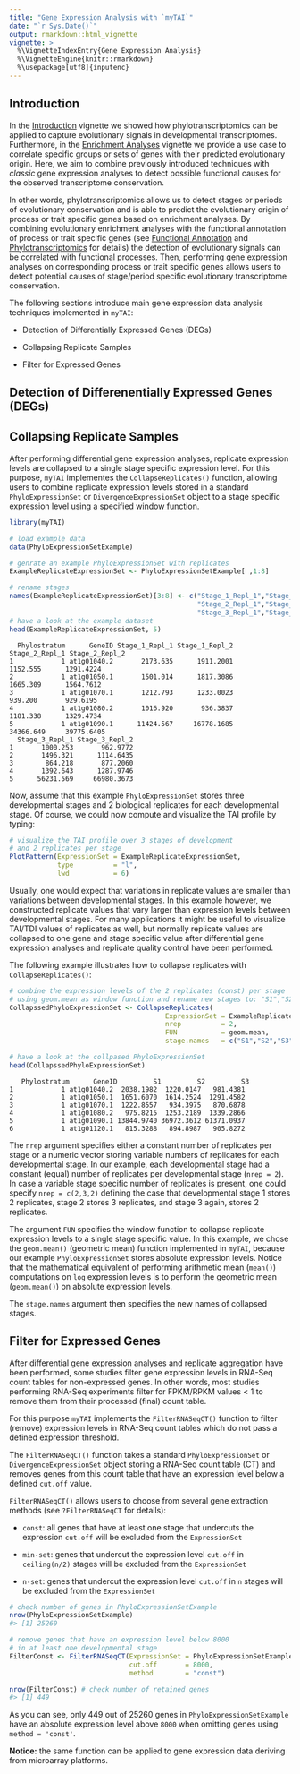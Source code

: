 ```yaml
---
title: "Gene Expression Analysis with `myTAI`"
date: "`r Sys.Date()`"
output: rmarkdown::html_vignette
vignette: >
  %\VignetteIndexEntry{Gene Expression Analysis}
  %\VignetteEngine{knitr::rmarkdown}
  %\usepackage[utf8]{inputenc}
---
```


## Introduction

In the [Introduction](https://github.com/HajkD/myTAI/blob/master/vignettes/Introduction.Rmd) vignette we showed how phylotranscriptomics can be applied
to capture evolutionary signals in developmental transcriptomes. Furthermore,
in the [Enrichment Analyses](https://github.com/HajkD/myTAI/blob/master/vignettes/Enrichment.Rmd) vignette we provide a use case to correlate specific
groups or sets of genes with their predicted evolutionary origin. Here, we aim to
combine previously introduced techniques with _classic_ gene expression analyses to detect possible functional causes for the observed transcriptome conservation. 

In other words, phylotranscriptomics allows us to detect stages or periods of evolutionary conservation and is able to predict the evolutionary origin of process or trait specific genes
based on enrichment analyses. By combining evolutionary enrichment analyses with the
functional annotation of process or trait specific genes (see [Functional Annotation](https://github.com/HajkD/biomartr/blob/master/vignettes/Functional_Annotation.Rmd) and [Phylotranscriptomics](https://github.com/HajkD/biomartr/blob/master/vignettes/Phylotranscriptomics.Rmd) for details) the detection of evolutionary signals can be correlated with 
functional processes. Then, performing gene expression analyses on corresponding process or trait specific genes allows users to detect potential causes of stage/period specific evolutionary transcriptome conservation. 


The following sections introduce main gene expression data analysis techniques implemented in `myTAI`:

- Detection of Differentially Expressed Genes (DEGs) 

- Collapsing Replicate Samples

- Filter for Expressed Genes

## Detection of Differenentially Expressed Genes (DEGs) 


## Collapsing Replicate Samples

After performing differential gene expression analyses, replicate expression levels
are collapsed to a single stage specific expression level. For this purpose, `myTAI`
implementes the `CollapseReplicates()` function, allowing users to combine replicate
expression levels stored in a standard `PhyloExpressionSet` or `DivergenceExpressionSet` object to a stage specific expression level using a specified [window function](http://cran.r-project.org/web/packages/dplyr/vignettes/window-functions.html).


```r
library(myTAI)

# load example data
data(PhyloExpressionSetExample)

# genrate an example PhyloExpressionSet with replicates
ExampleReplicateExpressionSet <- PhyloExpressionSetExample[ ,1:8]

# rename stages
names(ExampleReplicateExpressionSet)[3:8] <- c("Stage_1_Repl_1","Stage_1_Repl_2",
                                               "Stage_2_Repl_1","Stage_2_Repl_2",
                                               "Stage_3_Repl_1","Stage_3_Repl_2")
# have a look at the example dataset
head(ExampleReplicateExpressionSet, 5)
```

```
  Phylostratum      GeneID Stage_1_Repl_1 Stage_1_Repl_2 Stage_2_Repl_1 Stage_2_Repl_2
1            1 at1g01040.2       2173.635      1911.2001       1152.555      1291.4224
2            1 at1g01050.1       1501.014      1817.3086       1665.309      1564.7612
3            1 at1g01070.1       1212.793      1233.0023        939.200       929.6195
4            1 at1g01080.2       1016.920       936.3837       1181.338      1329.4734
5            1 at1g01090.1      11424.567     16778.1685      34366.649     39775.6405
  Stage_3_Repl_1 Stage_3_Repl_2
1       1000.253       962.9772
2       1496.321      1114.6435
3        864.218       877.2060
4       1392.643      1287.9746
5      56231.569     66980.3673
```

Now, assume that this example `PhyloExpressionSet` stores three developmental stages and 2
biological replicates for each developmental stage. Of course, we could now compute and visualize the TAI profile by typing:

```r
# visualize the TAI profile over 3 stages of development
# and 2 replicates per stage
PlotPattern(ExpressionSet = ExampleReplicateExpressionSet,
            type          = "l",
            lwd           = 6)

```

Usually, one would expect that variations in replicate values are smaller than variations between developmental stages. In this example however, we constructed replicate values that
vary larger than expression levels between developmental stages. 
For many applications it might be useful to visualize TAI/TDI values of replicates as well,
but normally replicate values are collapsed to one gene and stage specific value after
differential gene expression analyses and replicate quality control have been performed.

The following example illustrates how to collapse replicates with `CollapseReplicates()`:

```r
# combine the expression levels of the 2 replicates (const) per stage
# using geom.mean as window function and rename new stages to: "S1","S2","S3"
CollapssedPhyloExpressionSet <- CollapseReplicates(
                                       ExpressionSet = ExampleReplicateExpressionSet,
                                       nrep          = 2,
                                       FUN           = geom.mean,
                                       stage.names   = c("S1","S2","S3"))

# have a look at the collpased PhyloExpressionSet
head(CollapssedPhyloExpressionSet)

```

```
   Phylostratum      GeneID         S1         S2         S3
1            1 at1g01040.2  2038.1982  1220.0147   981.4381
2            1 at1g01050.1  1651.6070  1614.2524  1291.4582
3            1 at1g01070.1  1222.8557   934.3975   870.6878
4            1 at1g01080.2   975.8215  1253.2189  1339.2866
5            1 at1g01090.1 13844.9740 36972.3612 61371.0937
6            1 at1g01120.1   815.3288   894.8987   905.8272
```

The `nrep` argument specifies either a constant number of replicates per stage or
a numeric vector storing variable numbers of replicates for each developmental stage.
In our example, each developmental stage had a constant (equal) number of replicates 
per developmental stage (`nrep = 2`). In case a variable stage specific number of replicates
is present, one could specify  `nrep = c(2,3,2)` defining the case that developmental stage 1 stores 2 replicates, stage 2 stores 3 replicates, and stage 3 again, stores 2 replicates.

The argument `FUN` specifies the window function to collapse replicate expression levels to
a single stage specific value. In this example, we chose the `geom.mean()` (geometric mean) function
implemented in `myTAI`, because our example `PhyloExpressionSet` stores absolute expression levels. Notice that the mathematical equivalent of performing arithmetic mean (`mean()`)
computations on `log` expression levels is to perform the geometric mean (`geom.mean()`) on
absolute expression levels.

The `stage.names` argument then specifies the new names of collapsed stages.


## Filter for Expressed Genes

After differential gene expression analyses and replicate aggregation have been performed,
some studies filter gene expression levels in RNA-Seq count tables for non-expressed genes.
In other words, most studies performing RNA-Seq experiments filter for FPKM/RPKM values < 1
to remove them from their processed (final) count table.

For this purpose `myTAI` implements the `FilterRNASeqCT()` function to filter (remove) expression levels in RNA-Seq count tables which do not pass a defined expression threshold.

The `FilterRNASeqCT()` function takes a standard `PhyloExpressionSet` or `DivergenceExpressionSet` object storing a RNA-Seq count table (CT) and removes genes from this count table that have an expression level below a defined `cut.off` value.

`FilterRNASeqCT()` allows users to choose from several gene extraction methods (see `?FilterRNASeqCT` for details):

* `const`: all genes that have at least one stage that undercuts the expression `cut.off` will be excluded from the `ExpressionSet`

* `min-set`: genes that undercut the expression level `cut.off` in `ceiling(n/2)` stages will be excluded from the `ExpressionSet`

* `n-set`: genes that undercut the expression level `cut.off` in `n` stages will be excluded from the `ExpressionSet`


```r

# check number of genes in PhyloExpressionSetExample
nrow(PhyloExpressionSetExample)
#> [1] 25260

# remove genes that have an expression level below 8000
# in at least one developmental stage
FilterConst <- FilterRNASeqCT(ExpressionSet = PhyloExpressionSetExample,
                              cut.off       = 8000,
                              method        = "const")

nrow(FilterConst) # check number of retained genes
#> [1] 449
```

As you can see, only 449 out of 25260 genes in `PhyloExpressionSetExample` have an absolute expression level above `8000` when omitting genes using `method = 'const'`.

__Notice:__ the same function can be applied to gene expression data deriving from microarray platforms. 
